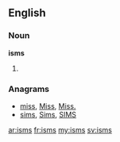 ==English==

===Noun===
'''isms'''

# {{plural of|[[ism]]}}

===Anagrams===
* [[miss#English|miss]], [[Miss#English|Miss]], [[Miss.#English|Miss.]]
* [[sims#English|sims]], [[Sims#English|Sims]], [[SIMS#English|SIMS]]

[[ar:isms]]
[[fr:isms]]
[[my:isms]]
[[sv:isms]]